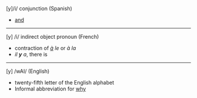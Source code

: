 [y]/i/  conjunction (Spanish)
*[[and]]

----

[y] /i/  indirect object pronoun (French)
*contraction of ''[[à]] le'' or ''à la''
*''il '''y''' a'', there is

----

[y] /wAI/  (English)
*twenty-fifth letter of the English alphabet
*Informal abbreviation for [[why]]